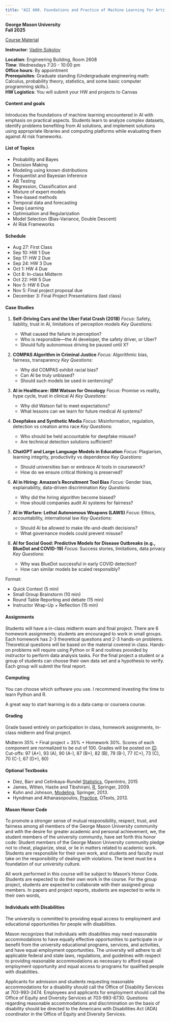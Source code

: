 ```yaml
---
title: "AII 600. Foundations and Practice of Machine Learning for Artificial Intelligence. MS in AI"
---
```

**George Mason University**\
**Fall 2025**\

[Course Material](https://www.dropbox.com/scl/fo/p446eewitgisjduwxoqps/AKoCVszZbDuaCQIZtzJkxb4?rlkey=5pjcofkqfv8njzuvewe2ibnp3&dl=0)\

**Instructor**: [Vadim Sokolov](../index.qmd)\


**Location**: Engineering Building, Room 2608\
**Time**: Wednesdays 7:20 - 10:00 pm \
**Office hours**: By appointment\
**Prerequisites**: Graduate standing (Undergraduate engineering math: Calculus, probability theory, statistics, and some basic computer programming skills.).\
**HW Logistics**: You will submit your HW and projects to Canvas\



#### Content and goals
Introduces the foundations of machine learning encountered in AI with emphasis on practical aspects. Students learn to analyze complex datasets, identify problems benefiting from AI solutions, and implement solutions using appropriate libraries and computing platforms while evaluating them against AI risk frameworks.


#### List of Topics
- Probability and Bayes
- Decision Making
- Modeling using known distributions
- Frequentist and Bayesian Inference
- AB Testing
- Regression, Classification and 
- Mixture of expert models
- Tree-based methods
- Temporal data and forecasting
- Deep Learning
- Optimisation and Regularization
- Model Selection (Bias-Variance, Double Descent)
- AI Risk Frameworks

#### Schedule
- Aug 27: First Class
- Sep 10: HW 1 Due
- Sep 17: HW 2 Due
- Sep 24: HW 3 Due
- Oct 1: HW 4 Due
- Oct 8: In-class Midterm
- Oct 22: HW 5 Due
- Nov 5: HW 6 Due
- Nov 5: Final project proposal due
- December 3: Final Project Presentations (last class)

#### Case Studies

1. **Self-Driving Cars and the Uber Fatal Crash (2018)**
   *Focus:* Safety, liability, trust in AI, limitations of perception models
   *Key Questions:*

   * What caused the failure in perception?
   * Who is responsible—the AI developer, the safety driver, or Uber?
   * Should fully autonomous driving be paused until X?

2. **COMPAS Algorithm in Criminal Justice**
   *Focus:* Algorithmic bias, fairness, transparency
   *Key Questions:*

   * Why did COMPAS exhibit racial bias?
   * Can AI be truly unbiased?
   * Should such models be used in sentencing?

3. **AI in Healthcare: IBM Watson for Oncology**
   *Focus:* Promise vs reality, hype cycle, trust in clinical AI
   *Key Questions:*

   * Why did Watson fail to meet expectations?
   * What lessons can we learn for future medical AI systems?

4. **Deepfakes and Synthetic Media**
   *Focus:* Misinformation, regulation, detection vs creation arms race
   *Key Questions:*

   * Who should be held accountable for deepfake misuse?
   * Are technical detection solutions sufficient?

5. **ChatGPT and Large Language Models in Education**
   *Focus:* Plagiarism, learning integrity, productivity vs dependence
   *Key Questions:*

   * Should universities ban or embrace AI tools in coursework?
   * How do we ensure critical thinking is preserved?

6. **AI in Hiring: Amazon’s Recruitment Tool Bias**
   *Focus:* Gender bias, explainability, data-driven discrimination
   *Key Questions:*

   * Why did the hiring algorithm become biased?
   * How should companies audit AI systems for fairness?

7. **AI in Warfare: Lethal Autonomous Weapons (LAWS)**
   *Focus:* Ethics, accountability, international law
   *Key Questions:*

   * Should AI be allowed to make life-and-death decisions?
   * What governance models could prevent misuse?

8. **AI for Social Good: Predictive Models for Disease Outbreaks (e.g., BlueDot and COVID-19)**
   *Focus:* Success stories, limitations, data privacy
   *Key Questions:*

   * Why was BlueDot successful in early COVID detection?
   * How can similar models be scaled responsibly?

Format:

- Quick Context (5 min)
- Small Group Brainstorm (10 min)
- Round Table Reporting  and debate (15 min)
- Instructor Wrap-Up + Reflection (15 min)

<!-- * **Pre-class readings or short videos** (e.g., NYT article, short YouTube explainer).
* **Role-play**: Assign roles (e.g., regulator, engineer, CEO, ethicist) for debate.
* **Polls**: Use Mentimeter or Poll Everywhere for live voting on controversial questions. -->



#### Assignments
Students will have a in-class midterm exam and final project.  There are 6 homework assignments; students are encouraged to work in small groups.  Each homework has 2-3 theoretical questions and 2-3 hands-on problems.  Theoretical questions will be based on the material covered in class. Hands-on problems will require using Python or R and routines provided by instructor to perform data analysis tasks.  For the final project a student or a group of students can choose their own data set and a hypothesis to verify. Each group will submit the final report.

#### Computing
You can choose which software you use. I recommend investing the time to learn Python and R. 

A great way to start learning is do a data camp or coursera course. 

#### Grading
Grade based entirely on participation in class, homework assignments, in-class midterm and final project.

Midterm 35\% \+ Final project \+ 35\% \+ Homework 30\%.  Scores of each component are normalized to be out of 100. Grades will be posted on [(D](https://mymasonportal.gmu.edu/ Bb). Cut-offs: 97 (A\+), 93 (A), 90 (A\-), 87 (B+), 82 (B), 79 (B\-), 77 (C\+), 73 (C), 70 (C\-), 67 (D\+), 60)



#### Optional Textbooks
- Diez, Barr and Cetinkaya-Rundel [Statistics](https://www.openintro.org/stat/textbook.php?stat_book##os OpenIntro), OpenIntro, 2015
- James, Witten, Hastie and Tibshirani, [R](http://www-bcf.usc.edu/~gareth/ISL/index.html An Introduction to Statistical Learning with Applications in), Springer, 2009.
- Kuhn and Johnson, [Modeling](http://appliedpredictivemodeling.com/ Applied Predictive), Springer, 2013.
- Hyndman and Athanasopoulos, [Practice](https://www.otexts.org/fpp Forecasting: Principles and), OTexts, 2013.

#### Mason Honor Code

To promote a stronger sense of mutual responsibility, respect, trust, and
fairness among all members of the George Mason University community and
with the desire for greater academic and personal achievement, we, the
student members of the university community, have set forth this honor code:
Student members of the George Mason University community pledge not to
cheat, plagiarize, steal, or lie in matters related to academic work.
Students are responsible for their own work, and students and faculty must take
on the responsibility of dealing with violations. The tenet must be a foundation
of our university culture.

All work performed in this course will be subject to Mason's Honor Code.
Students are expected to do their own work in the course. For the group project,
students are expected to collaborate with their assigned group members.
In papers and project reports, students are expected to write in their own words,
 

#### Individuals with Disabilities
The university is committed to providing equal access to employment and
educational opportunities for people with disabilities.

Mason recognizes that individuals with disabilities may need reasonable
accommodations to have equally effective opportunities to participate in or
benefit from the university educational programs, services, and activities, and
have equal employment opportunities. The university will adhere to all
applicable federal and state laws, regulations, and guidelines with respect to
providing reasonable accommodations as necessary to afford equal
employment opportunity and equal access to programs for qualified people
with disabilities.

Applicants for admission and students requesting reasonable accommodations
for a disability should call the Office of Disability Services at 703-993-2474.
Employees and applicants for employment should call the Office of Equity and
Diversity Services at 703-993-8730. Questions regarding reasonable
accommodations and discrimination on the basis of disability should be
directed to the Americans with Disabilities Act (ADA) coordinator in the Office of Equity and Diversity Services.


